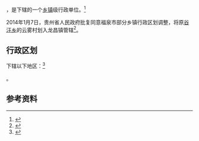 {{中国乡级行政区|52/27/02/105/000}}

'''{{PAGENAMEBASE}}'''，是{{PRC admin/fullname|52/27/02/105/000|3}}下辖的一个[[乡镇|乡镇]]级行政单位。<ref>{{PRC admin/ref sgc|{{PRC admin/parent|52/27/02/105/000}}}}</ref>

2014年1月7日，贵州省人民政府批复同意福泉市部分乡镇行政区划调整，将原[[谷汪乡|谷汪乡]]的云雾村划入龙昌镇管辖<ref>{{Cite web |url=http://www.gzgov.gov.cn/xxgk/jbxxgk/fgwj/zfwj/qfh/201507/t20150703_298181.html |title=省人民政府关于同意福泉市部分乡镇行政区划调整的批复（黔府函〔2014〕12号） |accessdate=2017-08-30 |archive-date=2017-08-31 |archive-url=https://web.archive.org/web/20170831002201/http://www.gzgov.gov.cn/xxgk/jbxxgk/fgwj/zfwj/qfh/201507/t20150703_298181.html |dead-url=no }}</ref>。

== 行政区划 ==

{{PAGENAMEBASE}}下辖以下地区：<ref>{{PRC admin/ref sgc|52/27/02/105/000}}</ref>

{{PRC admin/children|52/27/02/105/000}}。

== 参考资料 ==

{{reflist}}

{{行政区划小作品}}
{{PRC admin/navcat|52/27/02/105/000}}